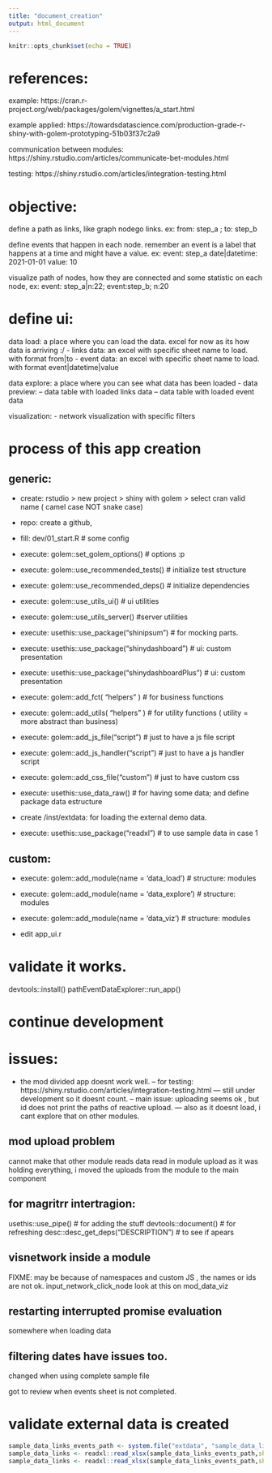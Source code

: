 ```yaml
---
title: "document_creation"
output: html_document
---
```


```r
knitr::opts_chunk$set(echo = TRUE)
```

# references: 

example:
https://cran.r-project.org/web/packages/golem/vignettes/a_start.html

example applied:
https://towardsdatascience.com/production-grade-r-shiny-with-golem-prototyping-51b03f37c2a9

communication between modules: 
https://shiny.rstudio.com/articles/communicate-bet-modules.html

testing: 
https://shiny.rstudio.com/articles/integration-testing.html

# objective: 

define a path as links, like graph nodego links. 
ex: from: step_a ; to: step_b

define events that happen in each node. remember an event is a label that happens at a time and might have a value. 
ex: event: step_a date|datetime: 2021-01-01 value: 10

visualize path of nodes, how they are connected and some statistic on each node,
ex: event: step_a|n:22; event:step_b; n:20

# define ui: 

data load: a place where you can load the data. excel for now as its how data is arriving :/
- links data: an excel with specific sheet name to load. with format from|to
- event data: an excel with specific sheet name to load. with format event|datetime|value

data explore: a place where you can see what data has been loaded
- data preview: 
-- data table with loaded links data
-- data table with loaded event data

visualization: 
- network visualization with specific filters

# process of this app creation

## generic:

- create: rstudio > new project > shiny with golem > select cran valid name ( camel case NOT snake case)
- repo: create a github, 
- fill: dev/01_start.R # some config
- execute: golem::set_golem_options() # options :p
- execute: golem::use_recommended_tests() # initialize test structure
- execute: golem::use_recommended_deps() # initialize dependencies
- execute: golem::use_utils_ui() # ui utilities
- execute: golem::use_utils_server() #server utilities
- execute: usethis::use_package("shinipsum") # for mocking parts.
- execute: usethis::use_package("shinydashboard") # ui: custom presentation
- execute: usethis::use_package("shinydashboardPlus") # ui: custom presentation

- execute: golem::add_fct( "helpers" ) # for business functions
- execute: golem::add_utils( "helpers" ) # for utility functions ( utility = more abstract than business)

- execute: golem::add_js_file("script") # just to have a js file script
- execute: golem::add_js_handler("script")  # just to have a js handler script
- execute: golem::add_css_file("custom") # just to have custom css
- execute: usethis::use_data_raw() # for having some data; and define package data estructure

- create /inst/extdata: for loading the external demo data.
- execute: usethis::use_package("readxl") # to use sample data in case 1

## custom: 

- execute: golem::add_module(name = 'data_load') # structure: modules
- execute: golem::add_module(name = 'data_explore') # structure: modules
- execute: golem::add_module(name = 'data_viz') # structure: modules

- edit app_ui.r

# validate it works. 

devtools::install()
pathEventDataExplorer::run_app()


# continue development


# issues:

- the mod divided app doesnt work well. 
-- for testing: https://shiny.rstudio.com/articles/integration-testing.html
--- still under development so it doesnt count.
-- main issue: uploading seems ok , but id does not print the paths of reactive upload.
--- also as it doesnt load, i cant explore that on other modules.


## mod upload problem

cannot make that other module reads data read in module upload
as it was holding everything, i moved the uploads from the module to the main component

## for magritrr intertragion: 
usethis::use_pipe() # for adding the stuff
devtools::document() # for refreshing
desc::desc_get_deps("DESCRIPTION") # to see if apears

## visnetwork inside a module

FIXME: 
may be because of namespaces and custom JS , the names  or ids are not ok.
input_network_click_node
look at this on mod_data_viz 

## restarting interrupted promise evaluation

somewhere when loading data

## filtering dates have issues too. 

changed when using complete sample file

got to review when events sheet is not completed.

# validate external data is created

```r
sample_data_links_events_path <- system.file("extdata", "sample_data_links_events.xlsx", package = "pathEventDataExplorer")
sample_data_links <- readxl::read_xlsx(sample_data_links_events_path,sheet = "links")
sample_data_links <- readxl::read_xlsx(sample_data_links_events_path,sheet = "events")

```

